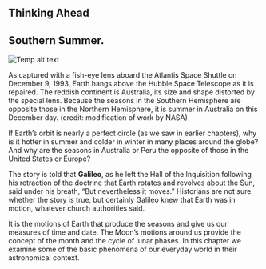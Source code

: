 ## Thinking Ahead
## Southern Summer.
![Temp alt text](__MEDIA_URL__OSC_Astro_04_00_Scale.jpg)<p>As captured with a fish-eye lens aboard the Atlantis Space Shuttle on December 9, 1993, Earth hangs above the Hubble Space Telescope as it is repaired. The reddish continent is Australia, its size and shape distorted by the special lens. Because the seasons in the Southern Hemisphere are opposite those in the Northern Hemisphere, it is summer in Australia on this December day. (credit: modification of work by NASA)</p>
If Earth’s orbit is nearly a perfect circle (as we saw in earlier chapters), why is it hotter in summer and colder in winter in many places around the globe? And why are the seasons in Australia or Peru the opposite of those in the United States or Europe?

The story is told that **Galileo**, as he left the Hall of the Inquisition following his retraction of the doctrine that Earth rotates and revolves about the Sun, said under his breath, “But nevertheless it moves.” Historians are not sure whether the story is true, but certainly Galileo knew that Earth was in motion, whatever church authorities said.

It is the motions of Earth that produce the seasons and give us our measures of time and date. The Moon’s motions around us provide the concept of the month and the cycle of lunar phases. In this chapter we examine some of the basic phenomena of our everyday world in their astronomical context.

